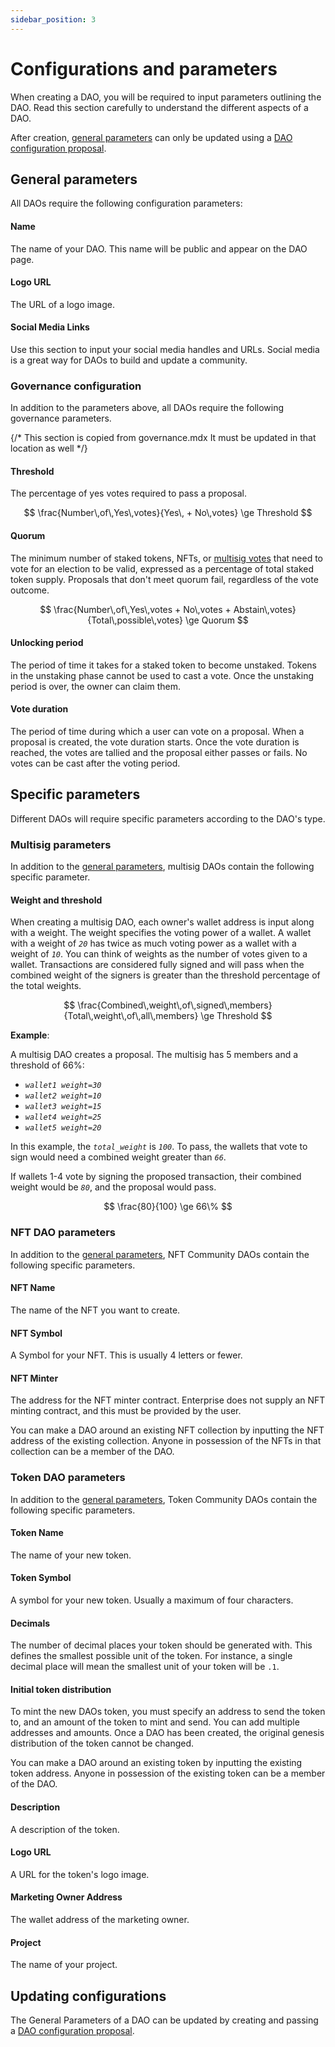 ```yaml
---
sidebar_position: 3
---
```



# Configurations and parameters

When creating a DAO, you will be required to input parameters outlining the DAO. Read this section carefully to understand the different aspects of a DAO. 

<Admonition type="caution" title="Updating parameters">

After creation, [general parameters](#general-parameters) can only be updated using a [DAO configuration proposal](./governance.mdx#dao-configuration-proposals). 

</Admonition>

## General parameters

All DAOs require the following configuration parameters: 

#### Name

The name of your DAO. This name will be public and appear on the DAO page. 

#### Logo URL

The URL of a logo image.

#### Social Media Links

Use this section to input your social media handles and URLs. Social media is a great way for DAOs to build and update a community. 

### Governance configuration

In addition to the parameters above, all DAOs require the following governance parameters.


{/* This section is copied from governance.mdx It must be updated in that location as well */}

#### Threshold

The percentage of yes votes required to pass a proposal. 

$$
\frac{Number\,of\,Yes\,votes}{Yes\, + No\,votes} \ge Threshold
$$

#### Quorum 

The minimum number of staked tokens, NFTs, or [multisig votes](#weight-and-threshold) that need to vote for an election to be valid, expressed as a percentage of total staked token supply. Proposals that don't meet quorum fail, regardless of the vote outcome. 

$$
\frac{Number\,of\,Yes\,votes + No\,votes + Abstain\,votes}{Total\,possible\,votes} \ge Quorum
$$

#### Unlocking period 

The period of time it takes for a staked token to become unstaked. Tokens in the unstaking phase cannot be used to cast a vote. Once the unstaking period is over, the owner can claim them. 

#### Vote duration

The period of time during which a user can vote on a proposal. When a proposal is created, the vote duration starts. Once the vote duration is reached, the votes are tallied and the proposal either passes or fails. No votes can be cast after the voting period. 

## Specific parameters

Different DAOs will require specific parameters according to the DAO's type. 

### Multisig parameters

In addition to the [general parameters](#general-parameters), multisig DAOs contain the following specific parameter.

#### Weight and threshold

When creating a multisig DAO, each owner's wallet address is input along with a weight. The weight specifies the voting power of a wallet. A wallet with a weight of _`20`_ has twice as much voting power as a wallet with a weight of _`10`_. You can think of weights as the number of votes given to a wallet. Transactions are considered fully signed and will pass when the combined weight of the signers is greater than the threshold percentage of the total weights.

$$
\frac{Combined\,weight\,of\,signed\,members}{Total\,weight\,of\,all\,members} \ge Threshold
$$

**Example**:

A multisig DAO creates a proposal. The multisig has 5 members and a threshold of 66%:

- _`wallet1 weight=30`_
- _`wallet2 weight=10`_
- _`wallet3 weight=15`_
- _`wallet4 weight=25`_
- _`wallet5 weight=20`_

In this example, the _`total_weight`_ is _`100`_.
To pass, the wallets that vote to sign would need a combined weight greater than _`66`_.

If wallets 1-4 vote by signing the proposed transaction, their combined weight would be _`80`_, and the proposal would pass. 

$$
\frac{80}{100} \ge 66\%
$$

### NFT DAO parameters


In addition to the [general parameters](#general-parameters), NFT Community DAOs contain the following specific parameters.

#### NFT Name

The name of the NFT you want to create. 

#### NFT Symbol

A Symbol for your NFT. This is usually 4 letters or fewer. 

#### NFT Minter

The address for the NFT minter contract. Enterprise does not supply an NFT minting contract, and this must be provided by the user.  

<Admonition type="tip" title="Using an existing NFT collection">

You can make a DAO around an existing NFT collection by inputting the NFT address of the existing collection. Anyone in possession of the NFTs in that collection can be a member of the DAO. 

</Admonition>


### Token DAO parameters

In addition to the [general parameters](#general-parameters), Token Community DAOs contain the following specific parameters.

#### Token Name
The name of your new token. 

#### Token Symbol
A symbol for your new token. Usually a maximum of four characters. 

#### Decimals

The number of decimal places your token should be generated with. This defines the smallest possible unit of the token. For instance, a single decimal place will mean the smallest unit of your token will be `.1`. 

#### Initial token distribution

To mint the new DAOs token, you must specify an address to send the token to, and an amount of the token to mint and send. You can add multiple addresses and amounts. Once a DAO has been created, the original genesis distribution of the token cannot be changed. 

<Admonition type="tip" title="Using an existing Token">

You can make a DAO around an existing token by inputting the existing token address. Anyone in possession of the existing token can be a member of the DAO.

</Admonition>

#### Description

A description of the token. 

#### Logo URL

A URL for the token's logo image. 

#### Marketing Owner Address

The wallet address of the marketing owner. 

#### Project

The name of your project. 

## Updating configurations

The General Parameters of a DAO can be updated by creating and passing a [DAO configuration proposal](./governance.mdx#dao-configuration-proposals).



